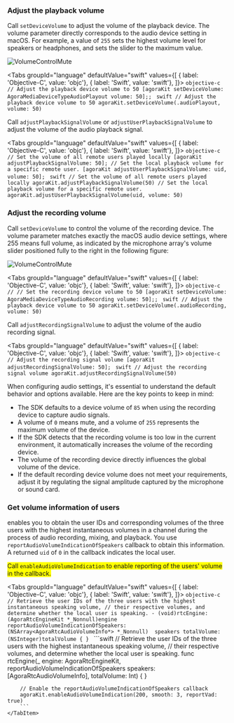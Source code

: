 <PlatformWrapper platform="macos">


### Adjust the playback volume

Call `setDeviceVolume` to adjust the volume of the playback device. The volume parameter directly corresponds to the audio device setting in macOS. For example, a value of `255` sets the highest volume level for speakers or headphones, and sets the slider to the maximum value.

![VolumeControlMute](/images/video-sdk/volume-control-mute-macos-adjustPlaybackVolume-tmp.png)

<Tabs groupId="language"
  defaultValue="swift"
  values={[
    { label: 'Objective-C', value: 'objc'},
    { label: 'Swift', value: 'swift'},
  ]}>
    <TabItem value="objc">
        ```objective-c
        // Adjust the playback device volume to 50
        [agoraKit setDeviceVolume: AgoraMediaDeviceTypeAudioPlayout volume: 50];;
        ```
    </TabItem>
    <TabItem value="swift">
        ```swift
        // Adjust the playback device volume to 50
        agoraKit.setDeviceVolume(.audioPlayout, volume: 50)
        ```
    </TabItem>
</Tabs>

Call `adjustPlaybackSignalVolume` or `adjustUserPlaybackSignalVolume` to adjust the volume of the audio playback signal.

<Tabs groupId="language"
  defaultValue="swift"
  values={[
    { label: 'Objective-C', value: 'objc'},
    { label: 'Swift', value: 'swift'},
  ]}>
    <TabItem value="objc">
        ```objective-c
        // Set the volume of all remote users played locally
        [agoraKit adjustPlaybackSignalVolume: 50];
        // Set the local playback volume for a specific remote user.
        [agoraKit adjustUserPlaybackSignalVolume: uid, volume: 50];
        ```
    </TabItem>
    <TabItem value="swift">
        ```swift
        // Set the volume of all remote users played locally
        agoraKit.adjustPlaybackSignalVolume(50)
        // Set the local playback volume for a specific remote user.
        agoraKit.adjustUserPlaybackSignalVolume(uid, volume: 50)
        ```
    </TabItem>
</Tabs>

### Adjust the recording volume

Call `setDeviceVolume` to control the volume of the recording device. The volume parameter matches exactly the macOS audio device settings, where 255 means full volume, as indicated by the microphone array's volume slider positioned fully to the right in the following figure:

![VolumeControlMute](/images/video-sdk/volume-control-mute-macos-adjustRecordingVolume-tmp.png)

<Tabs groupId="language"
  defaultValue="swift"
  values={[
    { label: 'Objective-C', value: 'objc'},
    { label: 'Swift', value: 'swift'},
  ]}>
    <TabItem value="objc">
        ```objective-c
        // // Set the recording device volume to 50
        [agoraKit setDeviceVolume: AgoraMediaDeviceTypeAudioRecording volume: 50];;
        ```
    </TabItem>
    <TabItem value="swift">
        ```swift
        // Adjust the playback device volume to 50
        agoraKit.setDeviceVolume(.audioRecording, volume: 50)
        ```
    </TabItem>
</Tabs>

Call `adjustRecordingSignalVolume` to adjust the volume of the audio recording signal.

<Tabs groupId="language"
  defaultValue="swift"
  values={[
    { label: 'Objective-C', value: 'objc'},
    { label: 'Swift', value: 'swift'},
  ]}>
    <TabItem value="objc">
        ```objective-c
        // Adjust the recording signal volume
        [agoraKit adjustRecordingSignalVolume: 50];
        ```
    </TabItem>
    <TabItem value="swift">
        ```swift
        // Adjust the recording signal volume
        agoraKit.adjustRecordingSignalVolume(50)
        ```
    </TabItem>
</Tabs>

When configuring audio settings, it's essential to understand the default behavior and options available. Here are the key points to keep in mind:

* The SDK defaults to a device volume of `85` when using the recording device to capture audio signals.
* A volume of `0` means mute, and a volume of `255` represents the maximum volume of the device.
* If the SDK detects that the recording volume is too low in the current environment, it automatically increases the volume of the recording device.
* The volume of the recording device directly influences the global volume of the device.
* If the default recording device volume does not meet your requirements, adjust it by regulating the signal amplitude captured by the microphone or sound card.

### Get volume information of users

<Vpd k="SDK"/> enables you to obtain the user IDs and corresponding volumes of the three users with the highest instantaneous volumes in a channel during the process of audio recording, mixing, and playback. You use `reportAudioVolumeIndicationOfSpeakers` callback to obtain this information. A returned `uid` of `0` in the callback indicates the local user.

<Admonition type="caution" title="Note" style="background-color:yellow">Call `enableAudioVolumeIndication` to enable reporting of the users' volume in the callback.</Admonition>

<Tabs groupId="language"
  defaultValue="swift"
  values={[
    { label: 'Objective-C', value: 'objc'},
    { label: 'Swift', value: 'swift'},
  ]}>
    <TabItem value="objc">
        ```objective-c
        // Retrieve the user IDs of the three users with the highest instantaneous speaking volume,
        // their respective volumes, and determine whether the local user is speaking.
        - (void)rtcEngine:(AgoraRtcEngineKit *_Nonnull)engine  reportAudioVolumeIndicationOfSpeakers:(NSArray<AgoraRtcAudioVolumeInfo*> *_Nonnull)  speakers totalVolume:(NSInteger)totalVolume {
        }
        ```
    </TabItem>
    <TabItem value="swift">
        ```swift
        // Retrieve the user IDs of the three users with the highest instantaneous speaking volume,
        // their respective volumes, and determine whether the local user is speaking.
        func rtcEngine(_ engine: AgoraRtcEngineKit, reportAudioVolumeIndicationOfSpeakers speakers:
        [AgoraRtcAudioVolumeInfo], totalVolume: Int) {
        }

        // Enable the reportAudioVolumeIndicationOfSpeakers callback
        agoraKit.enableAudioVolumeIndication(200, smooth: 3, reportVad: true)
        ```
    </TabItem>
</Tabs>


</PlatformWrapper>
